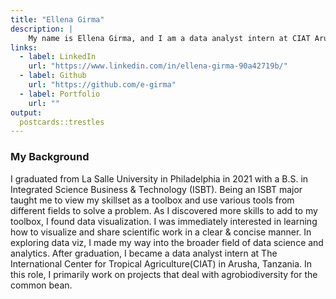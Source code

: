 ```yaml
---
title: "Ellena Girma"
description: |
    My name is Ellena Girma, and I am a data analyst intern at CIAT Arusha. I will be using this blog as a tool to share what I have learned in my time at CIAT. This blog will also be a resource for my colleagues who want to learn how to use R for plant breeding.
links: 
  - label: LinkedIn
    url: "https://www.linkedin.com/in/ellena-girma-90a42719b/"
  - label: Github
    url: "https://github.com/e-girma"
  - label: Portfolio
    url: ""
output: 
  postcards::trestles
---
```



### My Background 

I graduated from La Salle University in Philadelphia in 2021 with a B.S. in Integrated Science Business & Technology (ISBT). Being an ISBT major taught me to view my skillset as a toolbox and use various tools from different fields to solve a problem. As I discovered more skills to add to my toolbox, I found data visualization. I was immediately interested in learning how to visualize and share scientific work in a clear & concise manner. In exploring data viz, I made my way into the broader field of data science and analytics. After graduation, I became a data analyst intern at The International Center for Tropical Agriculture(CIAT) in Arusha, Tanzania. In this role, I primarily work on projects that deal with agrobiodiversity for the common bean. 


